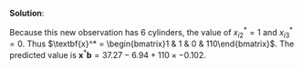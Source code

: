 

\color{blue}

**Solution**:

Because this new observation has 6 cylinders, the value of $x_{i2}^* = 1$ and $x_{i3}^* = 0$. Thus $\textbf{x}^* = \begin{bmatrix}1 & 1 & 0 & 110\end{bmatrix}$. The predicted value is $\textbf{x}^*\textbf{b} = 37.27 - 6.94 + 110 \times -0.102$.


\color{black}

